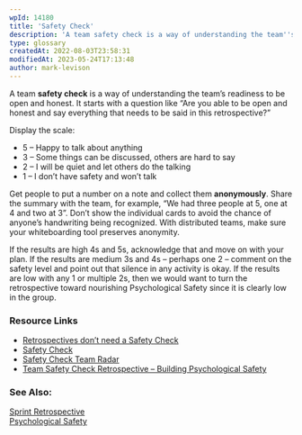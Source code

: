 ```yaml
---
wpId: 14180
title: 'Safety Check'
description: 'A team safety check is a way of understanding the team''s readiness to be open and honest. It starts with a question like "Are you able to be open and honest and say everything that needs to be said in this retrospective?" Display the scale: 5 – Happy to talk about anything 3 – Some ...'
type: glossary
createdAt: 2022-08-03T23:58:31
modifiedAt: 2023-05-24T17:13:48
author: mark-levison
---
```



A team **safety check** is a way of understanding the team’s readiness to be open and honest. It starts with a question like “Are you able to be open and honest and say everything that needs to be said in this retrospective?”

Display the scale:

*   5 – Happy to talk about anything
*   3 – Some things can be discussed, others are hard to say
*   2 – I will be quiet and let others do the talking
*   1 – I don’t have safety and won’t talk

Get people to put a number on a note and collect them **anonymously**. Share the summary with the team, for example, “We had three people at 5, one at 4 and two at 3”. Don’t show the individual cards to avoid the chance of anyone’s handwriting being recognized. With distributed teams, make sure your whiteboarding tool preserves anonymity.

If the results are high 4s and 5s, acknowledge that and move on with your plan. If the results are medium 3s and 4s – perhaps one 2 – comment on the safety level and point out that silence in any activity is okay. If the results are low with any 1 or multiple 2s, then we would want to turn the retrospective toward nourishing Psychological Safety since it is clearly low in the group.

### Resource Links

*   [Retrospectives don’t need a Safety Check](https://www.vishalprasad.in/post/retrospectives-don-t-need-a-safety-check)
*   [Safety Check](https://www.funretrospectives.com/safety-check/)
*   [Safety Check Team Radar](https://www.retrium.com/retrospective-techniques/safety-check-team-radar)
*   [Team Safety Check Retrospective – Building Psychological Safety](https://www.andycleff.com/2018/02/team-safety-check-retrospective/)

### See Also:

[Sprint Retrospective](/glossary/sprint-retrospective)  
[Psychological Safety](/glossary/psychological-safety)